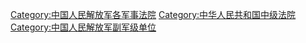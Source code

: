 [[Category:中国人民解放军各军事法院|Category:中国人民解放军各军事法院]]
[[Category:中华人民共和国中级法院|Category:中华人民共和国中级法院]]
[[Category:中国人民解放军副军级单位|Category:中国人民解放军副军级单位]]